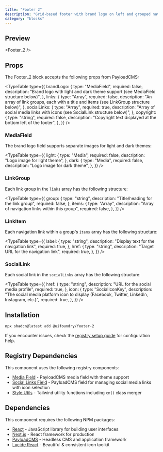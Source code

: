 ```yaml
---
title: "Footer 2"
description: "Grid-based footer with brand logo on left and grouped navigation links on right, featuring bottom border with copyright and social icons"
category: "blocks"
---
```


## Preview

<Footer_2 />

## Props

The Footer_2 block accepts the following props from PayloadCMS:

<TypeTable
  type={{
    brandLogo: {
      type: "MediaField",
      required: false,
      description: "Brand logo with light and dark theme support (see MediaField structure below)",
    },
    links: {
      type: "Array<LinkGroup>",
      required: false,
      description: "An array of link groups, each with a title and items (see LinkGroup structure below)",
    },
    socialLinks: {
      type: "Array<SocialLink>",
      required: true,
      description: "Array of social media links with icons (see SocialLink structure below)",
    },
    copyright: {
      type: "string",
      required: false,
      description: "Copyright text displayed at the bottom left of the footer",
    },
  }}
/>

### MediaField

The brand logo field supports separate images for light and dark themes:

<TypeTable
  type={{
    light: {
      type: "Media",
      required: false,
      description: "Logo image for light theme",
    },
    dark: {
      type: "Media",
      required: false,
      description: "Logo image for dark theme",
    },
  }}
/>

### LinkGroup

Each link group in the `links` array has the following structure:

<TypeTable
  type={{
    group: {
      type: "string",
      description: "Title/heading for the link group",
      required: false,
    },
    items: {
      type: "Array<LinkItem>",
      description: "Array of navigation links within this group",
      required: false,
    },
  }}
/>

### LinkItem

Each navigation link within a group's `items` array has the following structure:

<TypeTable
  type={{
    label: {
      type: "string",
      description: "Display text for the navigation link",
      required: true,
    },
    href: {
      type: "string",
      description: "Target URL for the navigation link",
      required: true,
    },
  }}
/>

### SocialLink

Each social link in the `socialLinks` array has the following structure:

<TypeTable
  type={{
    href: {
      type: "string",
      description: "URL for the social media profile",
      required: true,
    },
    icon: {
      type: "SocialIconKey",
      description: "The social media platform icon to display (Facebook, Twitter, LinkedIn, Instagram, etc.)",
      required: true,
    },
  }}
/>

## Installation

```bash
npx shadcn@latest add @uifoundry/footer-2
```

If you encounter issues, check the [registry setup guide](/docs/guides/registry-setup) for configuration help.

## Registry Dependencies

This component uses the following registry components:

- [Media Field](/docs/fields/media-field) - PayloadCMS media field with theme support
- [Social Links Field](/docs/fields/social-links-field) - PayloadCMS field for managing social media links with icon selection
- [Style Utils](/docs/lib/style-utils) - Tailwind utility functions including `cn()` class merger

## Dependencies

This component requires the following NPM packages:

- [React](https://github.com/facebook/react) - JavaScript library for building user interfaces
- [Next.js](https://github.com/vercel/next.js) - React framework for production
- [PayloadCMS](https://github.com/payloadcms/payload) - Headless CMS and application framework
- [Lucide React](https://github.com/lucide-icons/lucide/tree/main/packages/lucide-react) - Beautiful & consistent icon toolkit

